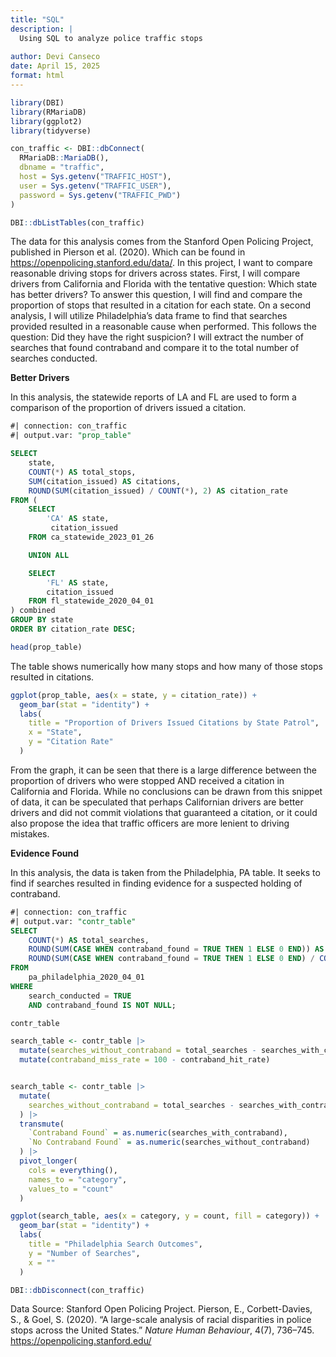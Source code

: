 ```yaml
---
title: "SQL"
description: |
  Using SQL to analyze police traffic stops
  
author: Devi Canseco
date: April 15, 2025
format: html
---
```


```r
library(DBI)
library(RMariaDB)
library(ggplot2)
library(tidyverse)

con_traffic <- DBI::dbConnect(
  RMariaDB::MariaDB(),
  dbname = "traffic",
  host = Sys.getenv("TRAFFIC_HOST"),
  user = Sys.getenv("TRAFFIC_USER"),
  password = Sys.getenv("TRAFFIC_PWD")
)

DBI::dbListTables(con_traffic)
```

The data for this analysis comes from the Stanford Open Policing Project, published in Pierson et al. (2020). Which can be found in <https://openpolicing.stanford.edu/data/>. In this project, I want to compare reasonable driving stops for drivers across states. First, I will compare drivers from California and Florida with the tentative question: Which state has better drivers? To answer this question, I will find and compare the proportion of stops that resulted in a citation for each state. On a second analysis, I will utilize Philadelphia's data frame to find that searches provided resulted in a reasonable cause when performed. This follows the question: Did they have the right suspicion? I will extract the number of searches that found contraband and compare it to the total number of searches conducted.

**Better Drivers**

In this analysis, the statewide reports of LA and FL are used to form a comparison of the proportion of drivers issued a citation.

```sql
#| connection: con_traffic
#| output.var: "prop_table"

SELECT
    state,
    COUNT(*) AS total_stops,
    SUM(citation_issued) AS citations,
    ROUND(SUM(citation_issued) / COUNT(*), 2) AS citation_rate
FROM (
    SELECT
        'CA' AS state,
         citation_issued
    FROM ca_statewide_2023_01_26

    UNION ALL

    SELECT
        'FL' AS state,
        citation_issued
    FROM fl_statewide_2020_04_01
) combined
GROUP BY state
ORDER BY citation_rate DESC;
```

```r
head(prop_table)
```

The table shows numerically how many stops and how many of those stops resulted in citations.

```r
ggplot(prop_table, aes(x = state, y = citation_rate)) +
  geom_bar(stat = "identity") +
  labs(
    title = "Proportion of Drivers Issued Citations by State Patrol",
    x = "State",
    y = "Citation Rate"
  ) 
```

From the graph, it can be seen that there is a large difference between the proportion of drivers who were stopped AND received a citation in California and Florida. While no conclusions can be drawn from this snippet of data, it can be speculated that perhaps Californian drivers are better drivers and did not commit violations that guaranteed a citation, or it could also propose the idea that traffic officers are more lenient to driving mistakes.

**Evidence Found**

In this analysis, the data is taken from the Philadelphia, PA table. It seeks to find if searches resulted in finding evidence for a suspected holding of contraband.

```sql
#| connection: con_traffic
#| output.var: "contr_table"
SELECT
    COUNT(*) AS total_searches,
    ROUND(SUM(CASE WHEN contraband_found = TRUE THEN 1 ELSE 0 END)) AS searches_with_contraband,
    ROUND(SUM(CASE WHEN contraband_found = TRUE THEN 1 ELSE 0 END) / COUNT(*), 2) AS contraband_hit_rate 
FROM
    pa_philadelphia_2020_04_01
WHERE
    search_conducted = TRUE
    AND contraband_found IS NOT NULL;
```

```r
contr_table
```

```r
search_table <- contr_table |>
  mutate(searches_without_contraband = total_searches - searches_with_contraband)|>
  mutate(contraband_miss_rate = 100 - contraband_hit_rate)


search_table <- contr_table |>
  mutate(
    searches_without_contraband = total_searches - searches_with_contraband
  ) |>
  transmute(
    `Contraband Found` = as.numeric(searches_with_contraband),
    `No Contraband Found` = as.numeric(searches_without_contraband)
  ) |>
  pivot_longer(
    cols = everything(),
    names_to = "category",
    values_to = "count"
  )

ggplot(search_table, aes(x = category, y = count, fill = category)) +
  geom_bar(stat = "identity") +
  labs(
    title = "Philadelphia Search Outcomes",
    y = "Number of Searches",
    x = ""
  )

```

```r
DBI::dbDisconnect(con_traffic)
```

Data Source: Stanford Open Policing Project. Pierson, E., Corbett-Davies, S., & Goel, S. (2020). “A large-scale analysis of racial disparities in police stops across the United States.” *Nature Human Behaviour*, 4(7), 736–745. <https://openpolicing.stanford.edu/>
